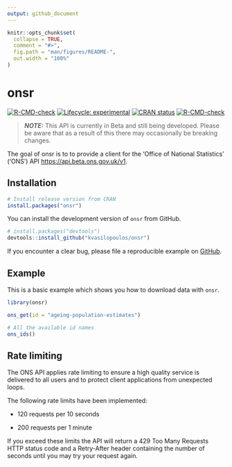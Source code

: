 ```yaml
---
output: github_document
---
```


<!-- README.md is generated from README.Rmd. Please edit that file -->

```r
knitr::opts_chunk$set(
  collapse = TRUE,
  comment = "#>",
  fig.path = "man/figures/README-",
  out.width = "100%"
)
```

# onsr

<!-- badges: start -->
[![R-CMD-check](https://github.com/kvasilopoulos/onsr/workflows/R-CMD-check/badge.svg)](https://github.com/kvasilopoulos/onsr/actions)
[![Lifecycle: experimental](https://img.shields.io/badge/lifecycle-experimental-orange.svg)](https://lifecycle.r-lib.org/articles/stages.html#experimental)
[![CRAN status](https://www.r-pkg.org/badges/version/onsr)](https://CRAN.R-project.org/package=onsr)
[![R-CMD-check](https://github.com/kvasilopoulos/onsr/actions/workflows/R-CMD-check.yaml/badge.svg)](https://github.com/kvasilopoulos/onsr/actions/workflows/R-CMD-check.yaml)
<!-- badges: end -->

> **_NOTE:_** This API is currently in Beta and still being developed. Please be aware that as a result of this there may occasionally be breaking changes.


The goal of onsr is to to provide a client for the 'Office of National Statistics' ('ONS') API <https://api.beta.ons.gov.uk/v1>.  

## Installation

``` r
# Install release version from CRAN
install.packages("onsr")
```

You can install the development version of `onsr` from GitHub.

``` r
# install.packages("devtools")
devtools::install_github("kvasilopoulos/onsr")
```
If you encounter a clear bug, please file a reproducible example on [GitHub](https://github.com/kvasilopoulos/onsr/issues).

## Example

This is a basic example which shows you how to download data with `onsr`.

```r
library(onsr)

ons_get(id = "ageing-population-estimates")

# All the available id names
ons_ids()
```

## Rate limiting

The ONS API applies rate limiting to ensure a high quality service is delivered to all users and to protect client applications from unexpected loops.

The following rate limits have been implemented:

* 120 requests per 10 seconds

* 200 requests per 1 minute

If you exceed these limits the API will return a 429 Too Many Requests HTTP status code and a Retry-After header containing the number of seconds until you may try your request again.
